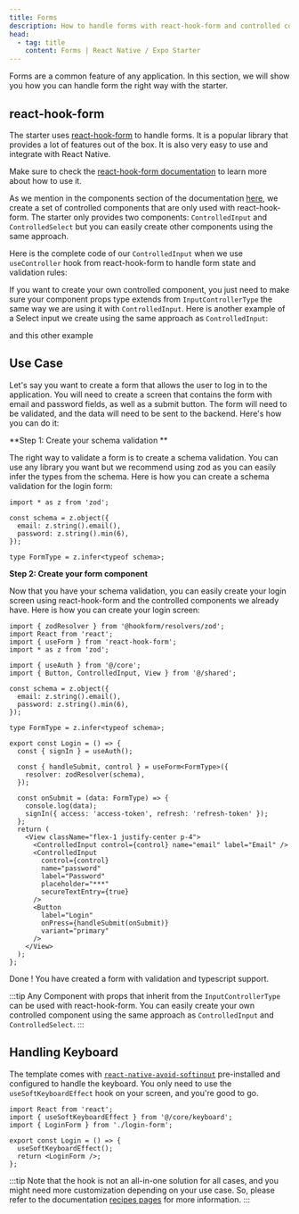 ```yaml
---
title: Forms
description: How to handle forms with react-hook-form and controlled components.
head:
  - tag: title
    content: Forms | React Native / Expo Starter
---
```



Forms are a common feature of any application. In this section, we will show you how you can handle form the right way with the starter.

## react-hook-form

The starter uses [react-hook-form](https://react-hook-form.com/) to handle forms. It is a popular library that provides a lot of features out of the box. It is also very easy to use and integrate with React Native.

Make sure to check the [react-hook-form documentation](https://react-hook-form.com/) to learn more about how to use it.

As we mention in the components section of the documentation [here](../components/), we create a set of controlled components that are only used with react-hook-form. The starter only provides two components: `ControlledInput` and `ControlledSelect` but you can easily create other components using the same approach.

Here is the complete code of our `ControlledInput` when we use `useController` hook from react-hook-form to handle form state and validation rules:

<CodeBlock file="src/shared/components//input.tsx" />

If you want to create your own controlled component, you just need to make sure your component props type extends from `InputControllerType` the same way we are using it with `ControlledInput`.
Here is another example of a Select input we create using the same approach as `ControlledInput`:

<CodeBlock file="src/shared/components//select.tsx" />

and this other example

<CodeBlock file="src/shared/components//toggle-card.tsx" />

## Use Case

Let's say you want to create a form that allows the user to log in to the application. You will need to create a screen that contains the form with email and password fields, as well as a submit button. The form will need to be validated, and the data will need to be sent to the backend. Here's how you can do it:

**Step 1: Create your schema validation **

The right way to validate a form is to create a schema validation. You can use any library you want but we recommend using zod as you can easily infer the types from the schema. Here is how you can create a schema validation for the login form:

```tsx
import * as z from 'zod';

const schema = z.object({
  email: z.string().email(),
  password: z.string().min(6),
});

type FormType = z.infer<typeof schema>;
```

**Step 2: Create your form component**

Now that you have your schema validation, you can easily create your login screen using react-hook-form and the controlled components we already have.
Here is how you can create your login screen:

```tsx
import { zodResolver } from '@hookform/resolvers/zod';
import React from 'react';
import { useForm } from 'react-hook-form';
import * as z from 'zod';

import { useAuth } from '@/core';
import { Button, ControlledInput, View } from '@/shared';

const schema = z.object({
  email: z.string().email(),
  password: z.string().min(6),
});

type FormType = z.infer<typeof schema>;

export const Login = () => {
  const { signIn } = useAuth();

  const { handleSubmit, control } = useForm<FormType>({
    resolver: zodResolver(schema),
  });

  const onSubmit = (data: FormType) => {
    console.log(data);
    signIn({ access: 'access-token', refresh: 'refresh-token' });
  };
  return (
    <View className="flex-1 justify-center p-4">
      <ControlledInput control={control} name="email" label="Email" />
      <ControlledInput
        control={control}
        name="password"
        label="Password"
        placeholder="***"
        secureTextEntry={true}
      />
      <Button
        label="Login"
        onPress={handleSubmit(onSubmit)}
        variant="primary"
      />
    </View>
  );
};
```

Done ! You have created a form with validation and typescript support.

:::tip
Any Component with props that inherit from the `InputControllerType` can be used with react-hook-form. You can easily create your own controlled component using the same approach as `ControlledInput` and `ControlledSelect`.
:::

## Handling Keyboard

The template comes with [`react-native-avoid-softinput`](https://mateusz1913.github.io/react-native-avoid-softinput/) pre-installed and configured to handle the keyboard. You only need to use the `useSoftKeyboardEffect` hook on your screen, and you're good to go.

```tsx
import React from 'react';
import { useSoftKeyboardEffect } from '@/core/keyboard';
import { LoginForm } from './login-form';

export const Login = () => {
  useSoftKeyboardEffect();
  return <LoginForm />;
};
```

:::tip
Note that the hook is not an all-in-one solution for all cases, and you might need more customization depending on your use case. So, please refer to the documentation [recipes pages](https://mateusz1913.github.io/react-native-avoid-softinput/docs/recipes/recipes-form) for more information.
:::
